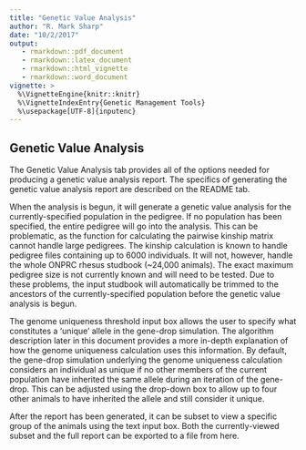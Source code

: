 ```yaml
---
title: "Genetic Value Analysis"
author: "R. Mark Sharp"
date: "10/2/2017"
output: 
   - rmarkdown::pdf_document
   - rmarkdown::latex_document
   - rmarkdown::html_vignette
   - rmarkdown::word_document
vignette: >
  %\VignetteEngine{knitr::knitr}
  %\VignetteIndexEntry{Genetic Management Tools}
  %\usepackage[UTF-8]{inputenc}
---
```

## Genetic Value Analysis  

The Genetic Value Analysis tab provides all of the options needed for producing 
a genetic value analysis report. The specifics of generating the genetic value 
analysis report are described on the README tab.

When the analysis is begun, it will generate a genetic value analysis for the
currently-specified population in the pedigree. 
If no population has been specified,
the entire pedigree will go into the analysis. 
This can be problematic, as the function
for calculating the pairwise kinship matrix cannot handle large pedigrees. 
The kinship
calculation is known to handle pedigree files containing up to 6000 individuals. 
It
will not, however, handle the whole ONPRC rhesus studbook (~24,000 animals). 
The exact
maximum pedigree size is not currently known and will need to be tested. 
Due to these
problems, the input studbook will automatically be trimmed to the ancestors of 
the currently-specified population before the genetic value analysis is begun.

The genome uniqueness threshold input box allows the user to specify what 
constitutes a 'unique' allele in the gene-drop simulation. 
The algorithm description later in this document provides a more in-depth 
explanation of how the genome uniqueness calculation
uses this information. 
By default, the gene-drop simulation underlying the genome
uniqueness calculation considers an individual as unique if no other members of
the current population have inherited the same allele during an iteration of the
gene-drop. 
This can be adjusted using the drop-down box to allow up to four other animals
to have inherited the allele and still consider it unique.

After the report has been generated, it can be subset to view a specific group 
of the animals using the text input box. Both the currently-viewed subset and 
the full report can be exported to a file from here.
